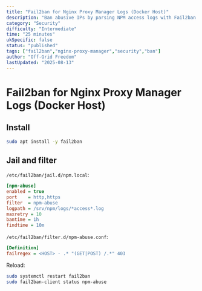 ```yaml
---
title: "Fail2ban for Nginx Proxy Manager Logs (Docker Host)"
description: "Ban abusive IPs by parsing NPM access logs with Fail2ban on the host."
category: "Security"
difficulty: "Intermediate"
time: "25 minutes"
ukSpecific: false
status: "published"
tags: ["fail2ban","nginx-proxy-manager","security","ban"]
author: "Off-Grid Freedom"
lastUpdated: "2025-08-13"
---
```


# Fail2ban for Nginx Proxy Manager Logs (Docker Host)

## Install

```bash
sudo apt install -y fail2ban
```

## Jail and filter

`/etc/fail2ban/jail.d/npm.local`:

```ini
[npm-abuse]
enabled = true
port    = http,https
filter  = npm-abuse
logpath = /srv/npm/logs/*access*.log
maxretry = 10
bantime = 1h
findtime = 10m
```

`/etc/fail2ban/filter.d/npm-abuse.conf`:

```ini
[Definition]
failregex = <HOST> - .* "(GET|POST) /.*" 403
```

Reload:

```bash
sudo systemctl restart fail2ban
sudo fail2ban-client status npm-abuse
```
